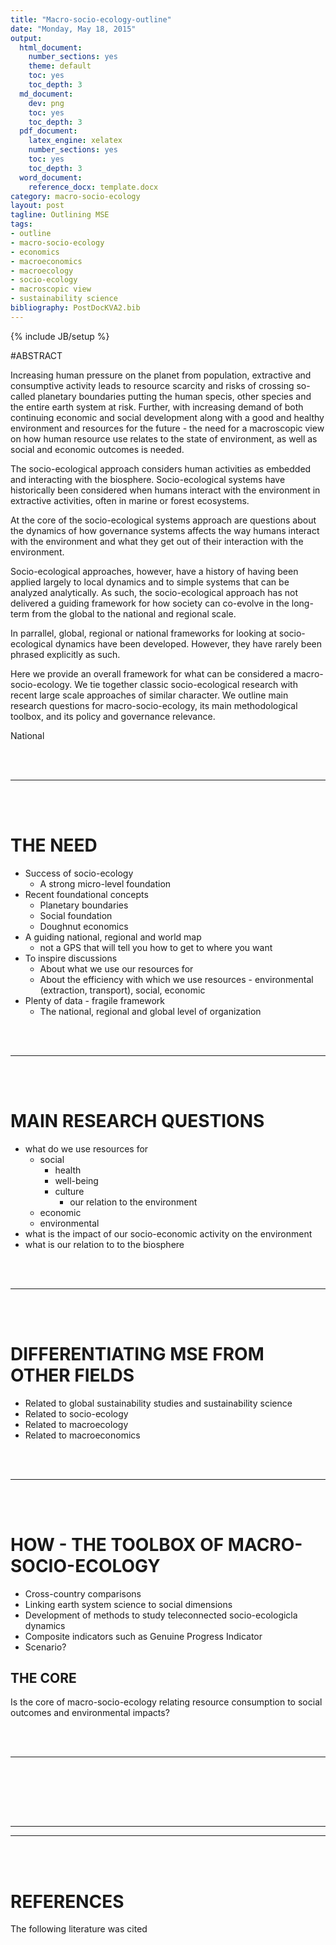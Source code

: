 ```yaml
---
title: "Macro-socio-ecology-outline"
date: "Monday, May 18, 2015"
output:
  html_document:
    number_sections: yes
    theme: default
    toc: yes
    toc_depth: 3
  md_document:
    dev: png
    toc: yes
    toc_depth: 3
  pdf_document:
    latex_engine: xelatex
    number_sections: yes
    toc: yes
    toc_depth: 3
  word_document:
    reference_docx: template.docx
category: macro-socio-ecology
layout: post
tagline: Outlining MSE
tags:
- outline
- macro-socio-ecology
- economics
- macroeconomics
- macroecology
- socio-ecology
- macroscopic view
- sustainability science
bibliography: PostDocKVA2.bib
---
```

{% include JB/setup %}

#ABSTRACT

Increasing human pressure on the planet from population, extractive and consumptive activity leads to resource scarcity and risks of crossing so-called planetary boundaries putting the human specis, other species and the entire earth system at risk. Further, with increasing demand of both continuing economic and social development along with a good and healthy environment and resources for the future - the need for a macroscopic view on how human resource use relates to the state of environment, as well as social and economic outcomes is needed.

The socio-ecological approach considers human activities as embedded and interacting with the biosphere. Socio-ecological systems have historically been considered when humans interact with the environment in extractive activities, often in marine or forest ecosystems.

At the core of the socio-ecological systems approach are questions about the dynamics of how governance systems affects the way humans interact with the environment and what they get out of their interaction with the environment.

Socio-ecological approaches, however, have a history of having been applied largely to local dynamics and to simple systems that can be analyzed analytically. As such, the socio-ecological approach has not delivered a guiding framework for how society can co-evolve in the long-term from the global to the national and regional scale.

In parrallel, global, regional or national frameworks for looking at socio-ecological dynamics have been developed. However, they have rarely been phrased explicitly as such.

Here we provide an overall framework for what can be considered a macro-socio-ecology. We tie together classic socio-ecological research with recent large scale approaches of similar character. We outline main research questions for macro-socio-ecology, its main methodological toolbox, and its policy and governance relevance.





National 



<br><br>

----

<br><br>

# THE NEED
- Success of socio-ecology
  - A strong micro-level foundation
- Recent foundational concepts
  - Planetary boundaries
  - Social foundation
  - Doughnut economics
- A guiding national, regional and world map 
  - not a GPS that will tell you how to get to where you want
- To inspire discussions
    - About what we use our resources for
    - About the efficiency with which we use resources - environmental (extraction, transport), social, economic
- Plenty of data - fragile framework
    - The national, regional and global level of organization

<br><br>

----

<br><br>

# MAIN RESEARCH QUESTIONS
- what do we use resources for
    - social
        - health
        - well-being
        - culture
            - our relation to the environment   
    - economic
    - environmental
- what is the impact of our socio-economic activity on the environment
- what is our relation to to the biosphere

<br><br>

----

<br><br>


# DIFFERENTIATING MSE FROM OTHER FIELDS
- Related to global sustainability studies and sustainability science
- Related to socio-ecology
- Related to macroecology
- Related to macroeconomics

<br><br>

----

<br><br>


# HOW - THE TOOLBOX OF MACRO-SOCIO-ECOLOGY

- Cross-country comparisons
- Linking earth system science to social dimensions
- Development of methods to study teleconnected socio-ecologicla dynamics
- Composite indicators such as Genuine Progress Indicator
- Scenario?

## THE CORE

Is the core of macro-socio-ecology relating resource consumption to social outcomes and environmental impacts?





<br><br>

----

<br><br>



<br><br>


------------------

-------------------

<br><br>


# REFERENCES

The following literature was cited


